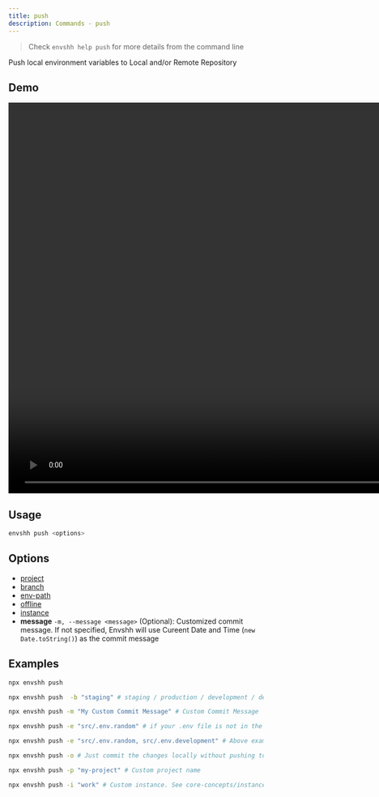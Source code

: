 ```yaml
---
title: push
description: Commands - push
---
```



> Check `envshh help push` for more details from the command line

Push local environment variables to Local and/or Remote Repository

## Demo

<video width="1478" height="772" controls>
  <source src={pushTutorial} type="video/webm" />
</video>

## Usage

```sh
envshh push <options>
```

## Options

- [project](/core-concepts/01-project)
- [branch](/core-concepts/02-branch)
- [env-path](/core-concepts/03-env-path)
- [offline](/core-concepts/04-offline)
- [instance](/core-concepts/05-instance)
- **message** `-m, --message <message>` (Optional):
  Customized commit message. If not specified, Envshh will use Cureent Date and Time (`new Date.toString()`) as the commit message

## Examples

```sh
npx envshh push
```

```sh
npx envshh push  -b "staging" # staging / production / development / dev / prod anything you like
```

```sh
npx envshh push -m "My Custom Commit Message" # Custom Commit Message
```

```sh
npx envshh push -e "src/.env.random" # if your .env file is not in the root directory or does not follow .env naming convention
```

```sh
npx envshh push -e "src/.env.random, src/.env.development" # Above example + multiple files
```

```sh
npx envshh push -o # Just commit the changes locally without pushing to remote repository
```

```sh
npx envshh push -p "my-project" # Custom project name
```

```sh
npx envshh push -i "work" # Custom instance. See core-concepts/instance for more details
```
